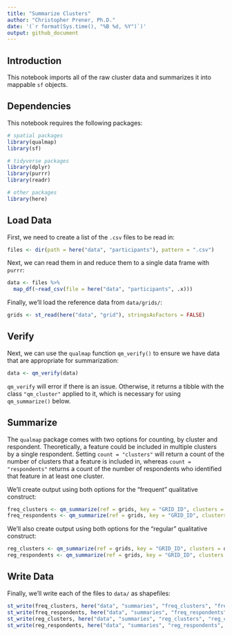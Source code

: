 ```yaml
---
title: "Summarize Clusters"
author: "Christopher Prener, Ph.D."
date: '(`r format(Sys.time(), "%B %d, %Y")`)'
output: github_document
---
```


## Introduction
This notebook imports all of the raw cluster data and summarizes it into mappable `sf` objects.

## Dependencies
This notebook requires the following packages:

```r
# spatial packages
library(qualmap)
library(sf)

# tidyverse packages
library(dplyr)
library(purrr)
library(readr)

# other packages
library(here)
```

## Load Data
First, we need to create a list of the `.csv` files to be read in:

```r
files <- dir(path = here("data", "participants"), pattern = ".csv")
```

Next, we can read them in and reduce them to a single data frame with `purrr`:

```r
data <- files %>%
  map_df(~read_csv(file = here("data", "participants", .x)))
```

Finally, we'll load the reference data from `data/grids/`:

```r
grids <- st_read(here("data", "grid"), stringsAsFactors = FALSE)
```

## Verify
Next, we can use the `qualmap` function `qm_verify()` to ensure we have data that are appropriate for summarization:

```r
data <- qm_verify(data)
```

`qm_verify` will error if there is an issue. Otherwise, it returns a tibble with the class `"qm_cluster"` applied to it, which is necessary for using `qm_summarize()` below.

## Summarize
The `qualmap` package comes with two options for counting, by cluster and respondent. Theoretically, a feature could be included in multiple clusters by a single respondent. Setting `count = "clusters"` will return a count of the number of clusters that a feature is included in, whereas `count = "respondents"` returns a count of the number of respondents who identified that feature in at least one cluster.

We'll create output using both options for the "frequent" qualitative construct:

```r
freq_clusters <- qm_summarize(ref = grids, key = "GRID_ID", clusters = data, category = "frequent", count = "clusters")
freq_respondents <- qm_summarize(ref = grids, key = "GRID_ID", clusters = data, category = "frequent", count = "respondents")
```

We'll also create output using both options for the "regular" qualitative construct:

```r
reg_clusters <- qm_summarize(ref = grids, key = "GRID_ID", clusters = data, category = "regular", count = "clusters")
reg_respondents <- qm_summarize(ref = grids, key = "GRID_ID", clusters = data, category = "regular", count = "respondents")
```

## Write Data
Finally, we'll write each of the files to `data/` as shapefiles:

```r
st_write(freq_clusters, here("data", "summaries", "freq_clusters", "freq_clusters.shp"), delete_dsn = TRUE)
st_write(freq_respondents, here("data", "summaries", "freq_respondents", "freq_respondents.shp"), delete_dsn = TRUE)
st_write(reg_clusters, here("data", "summaries", "reg_clusters", "reg_clusters.shp"), delete_dsn = TRUE)
st_write(reg_respondents, here("data", "summaries", "reg_respondents", "reg_respondents.shp"), delete_dsn = TRUE)
```
